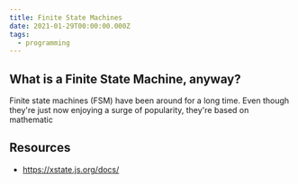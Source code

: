 ```yaml
---
title: Finite State Machines
date: 2021-01-29T00:00:00.000Z
tags:
  - programming
---
```


## What is a Finite State Machine, anyway?

Finite state machines (FSM) have been around for a long time. Even though they're just now enjoying a surge of popularity, they're based on mathematic

## Resources

- https://xstate.js.org/docs/
